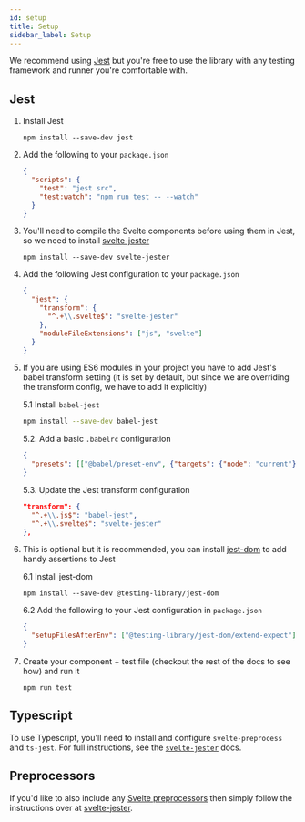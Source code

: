 ```yaml
---
id: setup
title: Setup
sidebar_label: Setup
---
```


We recommend using [Jest](https://jestjs.io) but you're free to use the library
with any testing framework and runner you're comfortable with.

## Jest

1.  Install Jest

    ```
    npm install --save-dev jest
    ```

2.  Add the following to your `package.json`

    ```json
    {
      "scripts": {
        "test": "jest src",
        "test:watch": "npm run test -- --watch"
      }
    }
    ```

3.  You'll need to compile the Svelte components before using them in Jest, so
    we need to install
    [svelte-jester](https://github.com/mihar-22/svelte-jester)

    ```
    npm install --save-dev svelte-jester
    ```

4.  Add the following Jest configuration to your `package.json`

    ```json
    {
      "jest": {
        "transform": {
          "^.+\\.svelte$": "svelte-jester"
        },
        "moduleFileExtensions": ["js", "svelte"]
      }
    }
    ```

5.  If you are using ES6 modules in your project you have to add Jest's babel
    transform setting (it is set by default, but since we are overriding the
    transform config, we have to add it explicitly)

    5.1 Install `babel-jest`

    ```bash
    npm install --save-dev babel-jest
    ```

    5.2. Add a basic `.babelrc` configuration

    ```json
    {
      "presets": [["@babel/preset-env", {"targets": {"node": "current"}}]]
    }
    ```

    5.3. Update the Jest transform configuration

    ```json
    "transform": {
      "^.+\\.js$": "babel-jest",
      "^.+\\.svelte$": "svelte-jester"
    },
    ```

6.  This is optional but it is recommended, you can install
    [jest-dom](https://github.com/testing-library/jest-dom) to add handy
    assertions to Jest

    6.1 Install jest-dom

    ```
    npm install --save-dev @testing-library/jest-dom
    ```

    6.2 Add the following to your Jest configuration in `package.json`

    ```json
    {
      "setupFilesAfterEnv": ["@testing-library/jest-dom/extend-expect"]
    }
    ```

7.  Create your component + test file (checkout the rest of the docs to see how)
    and run it

    ```
    npm run test
    ```

## Typescript

To use Typescript, you'll need to install and configure `svelte-preprocess` and
`ts-jest`. For full instructions, see the
[`svelte-jester`](https://github.com/mihar-22/svelte-jester#typescript) docs.

## Preprocessors

If you'd like to also include any
[Svelte preprocessors](https://github.com/sveltejs/svelte-preprocess) then
simply follow the instructions over at
[svelte-jester](https://github.com/mihar-22/svelte-jester#babel).
